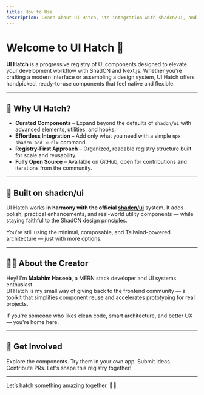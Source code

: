 ```yaml
---
title: How to Use
description: Learn about UI Hatch, its integration with shadcn/ui, and the story behind it.
---
```


# Welcome to UI Hatch 🐣

**UI Hatch** is a progressive registry of UI components designed to elevate your development workflow with ShadCN and Next.js. Whether you're crafting a modern interface or assembling a design system, UI Hatch offers handpicked, ready-to-use components that feel native and flexible.

---

## 🚀 Why UI Hatch?

- **Curated Components** – Expand beyond the defaults of `shadcn/ui` with advanced elements, utilities, and hooks.
- **Effortless Integration** – Add only what you need with a simple `npx shadcn add <url>` command.
- **Registry-First Approach** – Organized, readable registry structure built for scale and reusability.
- **Fully Open Source** – Available on GitHub, open for contributions and iterations from the community.

---

## 🧬 Built on shadcn/ui

UI Hatch works **in harmony with the official [shadcn/ui](https://ui.shadcn.com)** system. It adds polish, practical enhancements, and real-world utility components — while staying faithful to the ShadCN design principles.

You're still using the minimal, composable, and Tailwind-powered architecture — just with more options.

---

## 👨‍💻 About the Creator

Hey! I'm **Malahim Haseeb**, a MERN stack developer and UI systems enthusiast.  
UI Hatch is my small way of giving back to the frontend community — a toolkit that simplifies component reuse and accelerates prototyping for real projects.

If you're someone who likes clean code, smart architecture, and better UX — you're home here.

---

## 🌱 Get Involved

Explore the components. Try them in your own app. Submit ideas. Contribute PRs. Let's shape this registry together!

<Cards>
  <Card title="GitHub Repository" href="https://github.com/MalahimHaseeb" />
  <Card title="See the Components" href="/components" />
  <Card title="My Portfolio Website" href="https://malahimdev.vercel.app/?tab=about" />
  <Card title="Read the Docs" href="/docs" />
</Cards>

---

Let’s hatch something amazing together. 🧠✨
